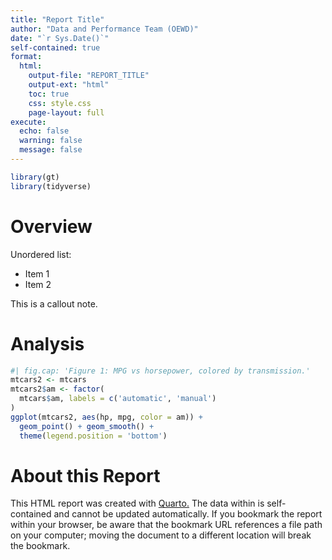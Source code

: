 ```yaml
---
title: "Report Title"
author: "Data and Performance Team (OEWD)"
date: "`r Sys.Date()`"
self-contained: true
format: 
  html:
    output-file: "REPORT_TITLE"
    output-ext: "html"
    toc: true
    css: style.css
    page-layout: full
execute: 
  echo: false
  warning: false
  message: false
---
```


```r
library(gt)
library(tidyverse)
```

# Overview

Unordered list:

-   Item 1
-   Item 2

::: callout-note
This is a callout note.
:::

# Analysis

```r
#| fig.cap: 'Figure 1: MPG vs horsepower, colored by transmission.'
mtcars2 <- mtcars
mtcars2$am <- factor(
  mtcars$am, labels = c('automatic', 'manual')
)
ggplot(mtcars2, aes(hp, mpg, color = am)) +
  geom_point() + geom_smooth() +
  theme(legend.position = 'bottom')
```

# About this Report

This HTML report was created with [Quarto.](https://quarto.org/) The data within is self-contained and cannot be updated automatically. If you bookmark the report within your browser, be aware that the bookmark URL references a file path on your computer; moving the document to a different location will break the bookmark.
